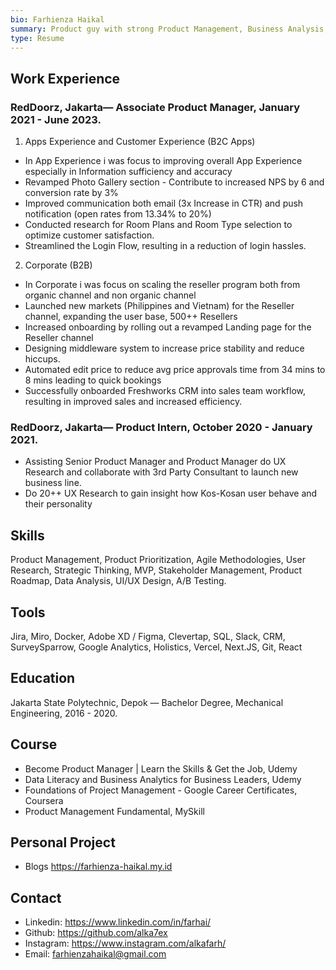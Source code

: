 ```yaml
---
bio: Farhienza Haikal
summary: Product guy with strong Product Management, Business Analysis, and IT Project Management. With a focus on improving user experience and handling internal system, proficient with 3rd party tools to launch rapid MPV, and experienced scaling B2B and B2C Business.
type: Resume
---
```

## Work Experience

### RedDoorz, Jakarta— Associate Product Manager, January 2021 - June 2023. 
1. Apps Experience and Customer Experience (B2C Apps)
* In App Experience i was focus to improving overall App Experience especially in Information sufficiency and accuracy
* Revamped Photo Gallery section - Contribute to increased NPS by 6 and conversion rate by 3%
* Improved communication both email (3x Increase in CTR) and push notification (open rates from 13.34% to 20%)
* Conducted research for Room Plans and Room Type selection to optimize customer satisfaction.
* Streamlined the Login Flow, resulting in a reduction of login hassles.

2. Corporate (B2B)  
* In Corporate i was focus on scaling the reseller program both from organic channel and non organic channel
* Launched new markets (Philippines and Vietnam) for the Reseller channel, expanding the user base, 500++ Resellers
* Increased onboarding by rolling out a revamped Landing page for the Reseller channel
* Designing middleware system to increase price stability and reduce hiccups.
* Automated edit price to reduce avg price approvals time from 34 mins to 8 mins leading to quick bookings 
* Successfully onboarded Freshworks CRM into sales team workflow, resulting in improved sales and increased efficiency.

### RedDoorz, Jakarta— Product Intern, October 2020 - January 2021.
* Assisting Senior Product Manager and Product Manager do UX Research and collaborate with 3rd Party Consultant to launch new business line.
* Do 20++ UX Research to gain insight how Kos-Kosan user behave and their personality

## Skills
Product Management, Product Prioritization, Agile Methodologies, User Research, Strategic Thinking, MVP, Stakeholder Management, Product Roadmap, Data Analysis, UI/UX Design, A/B Testing.

## Tools
Jira, Miro, Docker, Adobe XD / Figma, Clevertap, SQL, Slack, CRM, SurveySparrow, Google Analytics, Holistics, Vercel, Next.JS, Git, React

## Education
Jakarta State Polytechnic, Depok — Bachelor Degree, Mechanical Engineering, 2016 - 2020.

## Course
* Become Product Manager | Learn the Skills & Get the Job, Udemy
* Data Literacy and Business Analytics for Business Leaders, Udemy
* Foundations of Project Management - Google Career Certificates, Coursera
* Product Management Fundamental, MySkill

## Personal Project
* Blogs https://farhienza-haikal.my.id

## Contact
* Linkedin: https://www.linkedin.com/in/farhai/
* Github: https://github.com/alka7ex
* Instagram: https://www.instagram.com/alkafarh/
* Email: farhienzahaikal@gmail.com